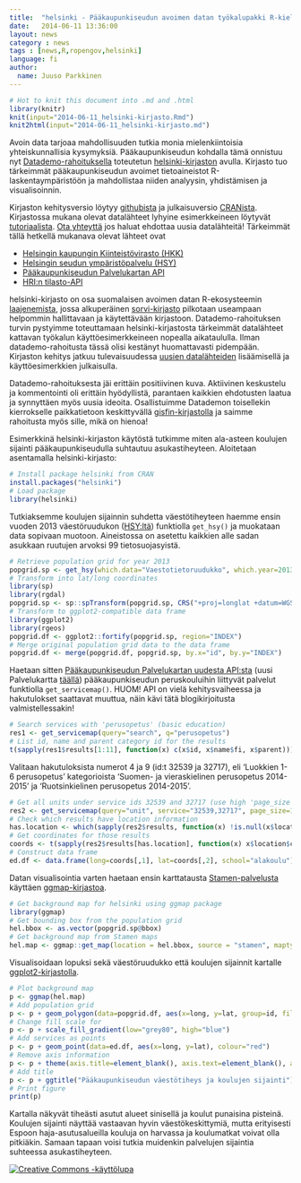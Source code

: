 ```yaml
---
title:  "helsinki - Pääkaupunkiseudun avoimen datan työkalupakki R-kielelle"
date:   2014-06-11 13:36:00
layout: news
category : news
tags : [news,R,ropengov,helsinki]
language: fi
author:
  name: Juuso Parkkinen
---
```


```r
# Hot to knit this document into .md and .html
library(knitr)
knit(input="2014-06-11_helsinki-kirjasto.Rmd")
knit2html(input="2014-06-11_helsinki-kirjasto.md")
```

Avoin data tarjoaa mahdollisuuden tutkia monia mielenkiintoisia yhteiskunnallisia kysymyksiä. Pääkaupunkiseudun kohdalla tämä onnistuu nyt [Datademo-rahoituksella](http://datademo.fi/) toteutetun [helsinki-kirjaston](https://github.com/rOpenGov/helsinki) avulla. Kirjasto tuo tärkeimmät pääkaupunkiseudun avoimet tietoaineistot R-laskentaympäristöön ja mahdollistaa niiden analyysin, yhdistämisen ja visualisoinnin.

Kirjaston kehitysversio löytyy [githubista](https://github.com/rOpenGov/helsinki) ja julkaisuversio [CRANista](http://cran.r-project.org/web/packages/helsinki/index.html). Kirjastossa mukana olevat datalähteet lyhyine esimerkkeineen löytyvät [tutoriaalista](https://github.com/rOpenGov/helsinki/blob/master/vignettes/helsinki_tutorial.md). [Ota yhteyttä](http://louhos.github.io/contact.html) jos haluat ehdottaa uusia datalähteitä! Tärkeimmät tällä hetkellä mukanava olevat lähteet ovat

* [Helsingin kaupungin Kiinteistövirasto (HKK)](http://ptp.hel.fi/avoindata/)
* [Helsingin seudun ympäristöpalvelu (HSY)](http://www.hsy.fi/seututieto/kaupunki/paikkatiedot/Sivut/Avoindata.aspx)
* [Pääkaupunkiseudun Palvelukartan API](http://api.hel.fi/servicemap/v1/)
* [HRI:n tilasto-API](http://dev.hel.fi/stats/)

helsinki-kirjasto on osa suomalaisen avoimen datan R-ekosysteemin [laajenemista](http://louhos.github.io/news/2014/06/07/uusiblogi/), jossa alkuperäinen [sorvi-kirjasto](http://louhos.github.io/sorvi/) pilkotaan useampaan helpommin hallittavaan ja käytettävään kirjastoon. Datademo-rahoituksen turvin pystyimme toteuttamaan helsinki-kirjastosta tärkeimmät datalähteet kattavan työkalun käyttöesimerkkeineen nopealla aikataululla. Ilman datademo-rahoitusta tässä olisi kestänyt huomattavasti pidempään. Kirjaston kehitys jatkuu tulevaisuudessa [uusien datalähteiden](https://github.com/rOpenGov/helsinki/blob/master/vignettes/todo-datasets.md) lisäämisellä ja käyttöesimerkkien julkaisulla.

Datademo-rahoituksesta jäi erittäin positiivinen kuva. Aktiivinen keskustelu ja kommentointi oli erittäin hyödyllistä, parantaen kaikkien ehdotusten laatua ja synnyttäen myös uusia ideoita. Osallistuimme Datademon toisellekin kierrokselle paikkatietoon keskittyvällä [gisfin-kirjastolla](https://github.com/ropengov/gisfin) ja saimme rahoitusta myös sille, mikä on hienoa!

Esimerkkinä helsinki-kirjaston käytöstä tutkimme miten ala-asteen koulujen sijainti pääkaupunkiseudulla suhtautuu asukastiheyteen. Aloitetaan asentamalla helsinki-kirjasto:

```r
# Install package helsinki from CRAN
install.packages("helsinki")
# Load package
library(helsinki)
```


Tutkiaksemme koulujen sijainnin suhdetta väestötiheyteen haemme ensin vuoden 2013 väestöruudukon ([HSY:ltä](http://www.hsy.fi/seututieto/kaupunki/paikkatiedot/Sivut/Avoindata.aspx)) funktiolla `get_hsy()` ja muokataan data sopivaan muotoon. Aineistossa on asetettu kaikkien alle sadan asukkaan ruutujen arvoksi 99 tietosuojasyistä.

```r
# Retrieve population grid for year 2013
popgrid.sp <- get_hsy(which.data="Vaestotietoruudukko", which.year=2013)
# Transform into lat/long coordinates
library(sp)
library(rgdal)
popgrid.sp <- sp::spTransform(popgrid.sp, CRS("+proj=longlat +datum=WGS84"))
# Transform to ggplot2-compatible data frame
library(ggplot2)
library(rgeos)
popgrid.df <- ggplot2::fortify(popgrid.sp, region="INDEX")
# Merge original population grid data to the data frame
popgrid.df <- merge(popgrid.df, popgrid.sp, by.x="id", by.y="INDEX")
```

Haetaan sitten [Pääkaupunkiseudun Palvelukartan uudesta API:sta](http://api.hel.fi/servicemap/v1/) (uusi Palvelukartta [täällä](http://dev.hel.fi/servicemap/)) pääkaupunkiseudun peruskouluihin liittyvät palvelut funktiolla `get_servicemap()`. HUOM! API on vielä kehitysvaiheessa ja hakutulokset saattavat muuttua, näin kävi tätä blogikirjoitusta valmistellessakin!

```r
# Search services with 'perusopetus' (basic education)
res1 <- get_servicemap(query="search", q="perusopetus")
# List id, name and parent category id for the results
t(sapply(res1$results[1:11], function(x) c(x$id, x$name$fi, x$parent)))
```

Valitaan hakutuloksista numerot 4 ja 9 (id:t 32539 ja 32717), eli 'Luokkien 1-6 perusopetus' kategorioista 'Suomen- ja vieraskielinen perusopetus 2014-2015' ja 'Ruotsinkielinen perusopetus 2014-2015'.

```r
# Get all units under service ids 32539 and 32717 (use high 'page_size' to retrieve all results at once)
res2 <- get_servicemap(query="unit", service="32539,32717", page_size=1000)
# Check which results have location information
has.location <- which(sapply(res2$results, function(x) !is.null(x$location)))
# Get coordinates for those results
coords <- t(sapply(res2$results[has.location], function(x) x$location$coordinates))
# Construct data frame
ed.df <- data.frame(long=coords[,1], lat=coords[,2], school="alakoulu")
```

Datan visualisointia varten haetaan ensin karttatausta [Stamen-palvelusta](http://maps.stamen.com/) käyttäen [ggmap-kirjastoa](https://sites.google.com/site/davidkahle/ggmap). 

```r
# Get background map for helsinki using ggmap package
library(ggmap)
# Get bounding box from the population grid
hel.bbox <- as.vector(popgrid.sp@bbox)
# Get background map from Stamen maps
hel.map <- ggmap::get_map(location = hel.bbox, source = "stamen", maptype="toner", crop=TRUE)
```

Visualisoidaan lopuksi sekä väestöruudukko että koulujen sijainnit kartalle [ggplot2-kirjastolla](http://ggplot2.org/).

```r
# Plot background map
p <- ggmap(hel.map)
# Add population grid
p <- p + geom_polygon(data=popgrid.df, aes(x=long, y=lat, group=id, fill=ASUKKAITA))
# Change fill scale for
p <- p + scale_fill_gradient(low="grey80", high="blue")
# Add services as points
p <- p + geom_point(data=ed.df, aes(x=long, y=lat), colour="red")
# Remove axis information
p <- p + theme(axis.title=element_blank(), axis.text=element_blank(), axis.ticks=element_blank())
# Add title
p <- p + ggtitle("Pääkaupunkiseudun väestötiheys ja koulujen sijainti")
# Print figure
print(p)
```

Kartalla näkyvät tiheästi asutut alueet sinisellä ja koulut punaisina pisteinä. Koulujen sijainti näyttää vastaavan hyvin väestökeskittymiä, mutta erityisesti Espoon haja-asutusalueilla kouluja on harvassa ja koulumatkat voivat olla pitkiäkin. Samaan tapaan voisi tutkia muidenkin palvelujen sijaintia suhteessa asukastiheyteen.

<a rel="license" href="http://creativecommons.org/licenses/by/4.0/">
<img alt="Creative Commons -käyttölupa" style="border-width:0"
src="http://i.creativecommons.org/l/by/4.0/88x31.png" /> </a>
